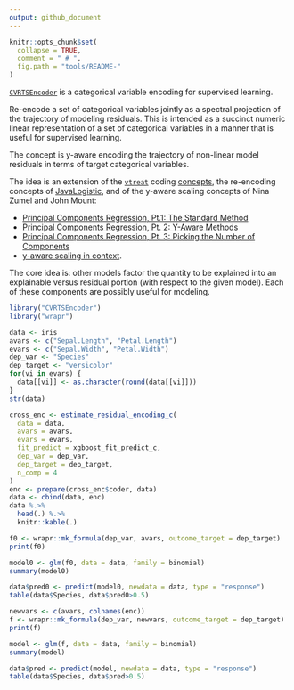 ```yaml
---
output: github_document
---
```


<!-- README.md is generated from README.Rmd. Please edit that file -->


```r
knitr::opts_chunk$set(
  collapse = TRUE,
  comment = " # ",
  fig.path = "tools/README-"
)
```


[`CVRTSEncoder`](https://github.com/WinVector/CVRTSEncoder) is a categorical variable encoding for supervised learning.

Re-encode a set of categorical variables jointly as a spectral projection of the trajectory of modeling residuals.  This is intended as a succinct numeric linear representation of a set of categorical variables in a manner that is useful for supervised learning.

The concept is y-aware encoding the trajectory of non-linear model residuals in terms of target categorical variables.

The idea is an extension of the [`vtreat`](https://github.com/WinVector/vtreat) coding [concepts](https://github.com/WinVector/vtreat/blob/master/extras/vtreat.pdf), the re-encoding concepts of [JavaLogistic](https://github.com/WinVector/Logistic), and of the y-aware scaling concepts of Nina Zumel and John Mount:

  * [Principal Components Regression, Pt.1: The Standard Method](http://www.win-vector.com/blog/2016/05/pcr_part1_xonly/)
  * [Principal Components Regression, Pt. 2: Y-Aware Methods](http://www.win-vector.com/blog/2016/05/pcr_part2_yaware/)
  * [Principal Components Regression, Pt. 3: Picking the Number of Components](http://www.win-vector.com/blog/2016/05/pcr_part3_pickk/)
  * [y-aware scaling in context](http://www.win-vector.com/blog/2016/06/y-aware-scaling-in-context/).
  
  
The core idea is: other models factor the quantity to be explained into an explainable versus residual portion (with respect to the given model).  Each of these components are possibly useful for modeling.

```r
library("CVRTSEncoder")
library("wrapr")

data <- iris
avars <- c("Sepal.Length", "Petal.Length")
evars <- c("Sepal.Width", "Petal.Width")
dep_var <- "Species"
dep_target <- "versicolor"
for(vi in evars) {
  data[[vi]] <- as.character(round(data[[vi]]))
}
str(data)

cross_enc <- estimate_residual_encoding_c(
  data = data,
  avars = avars,
  evars = evars,
  fit_predict = xgboost_fit_predict_c,
  dep_var = dep_var,
  dep_target = dep_target,
  n_comp = 4
)
enc <- prepare(cross_enc$coder, data)
data <- cbind(data, enc)
data %.>%
  head(.) %.>% 
  knitr::kable(.)

f0 <- wrapr::mk_formula(dep_var, avars, outcome_target = dep_target)
print(f0)

model0 <- glm(f0, data = data, family = binomial)
summary(model0)

data$pred0 <- predict(model0, newdata = data, type = "response")
table(data$Species, data$pred0>0.5)

newvars <- c(avars, colnames(enc))
f <- wrapr::mk_formula(dep_var, newvars, outcome_target = dep_target)
print(f)

model <- glm(f, data = data, family = binomial)
summary(model)

data$pred <- predict(model, newdata = data, type = "response")
table(data$Species, data$pred>0.5)
```

